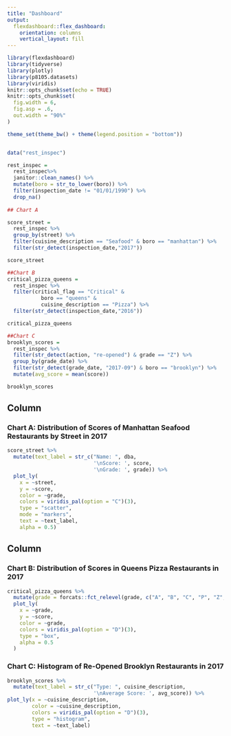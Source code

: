 ```yaml
---
title: "Dashboard"
output: 
  flexdashboard::flex_dashboard:
    orientation: columns
    vertical_layout: fill
---
```


```r
library(flexdashboard)
library(tidyverse)
library(plotly)
library(p8105.datasets)
library(viridis)
knitr::opts_chunk$set(echo = TRUE)
knitr::opts_chunk$set(
  fig.width = 6,
  fig.asp = .6,
  out.width = "90%"
)

theme_set(theme_bw() + theme(legend.position = "bottom"))


data("rest_inspec")

rest_inspec = 
  rest_inspec%>%
  janitor::clean_names() %>%
  mutate(boro = str_to_lower(boro)) %>%
  filter(inspection_date != "01/01/1990") %>%
  drop_na()
  
## Chart A

score_street = 
  rest_inspec %>%
  group_by(street) %>%
  filter(cuisine_description == "Seafood" & boro == "manhattan") %>%
  filter(str_detect(inspection_date,"2017")) 

score_street

##Chart B
critical_pizza_queens = 
  rest_inspec %>%
  filter(critical_flag == "Critical" & 
           boro == "queens" & 
           cuisine_description == "Pizza") %>%
  filter(str_detect(inspection_date,"2016")) 

critical_pizza_queens

##Chart C
brooklyn_scores = 
  rest_inspec %>%
  filter(str_detect(action, "re-opened") & grade == "Z") %>%
  group_by(grade_date) %>%
  filter(str_detect(grade_date, "2017-09") & boro == "brooklyn") %>%
  mutate(avg_score = mean(score))

brooklyn_scores


```

Column {data-width=650}
-----------------------------------------------------------------------

### Chart A: Distribution of Scores of Manhattan Seafood Restaurants by Street in 2017

```r
score_street %>%
  mutate(text_label = str_c("Name: ", dba, 
                            '\nScore: ', score,
                            '\nGrade: ', grade)) %>%
  plot_ly(
    x = ~street,
    y = ~score,
    color = ~grade,
    colors = viridis_pal(option = "C")(3),
    type = "scatter",
    mode = "markers",
    text = ~text_label,
    alpha = 0.5)
```

Column {data-width=350}
-----------------------------------------------------------------------

### Chart B: Distribution of Scores in Queens Pizza Restaurants in 2017

```r
critical_pizza_queens %>%
  mutate(grade = forcats::fct_relevel(grade, c("A", "B", "C", "P", "Z", "Not Yet Graded"))) %>%
  plot_ly(
    x = ~grade,
    y = ~score,
    color = ~grade,
    colors = viridis_pal(option = "D")(3),
    type = "box",
    alpha = 0.5
  ) 
```

### Chart C: Histogram of Re-Opened Brooklyn Restaurants in 2017

```r
brooklyn_scores %>%
  mutate(text_label = str_c("Type: ", cuisine_description, 
                            '\nAverage Score: ', avg_score)) %>%
plot_ly(x = ~cuisine_description,
        color = ~cuisine_description,
        colors = viridis_pal(option = "D")(3),
        type = "histogram",
        text = ~text_label)
```

